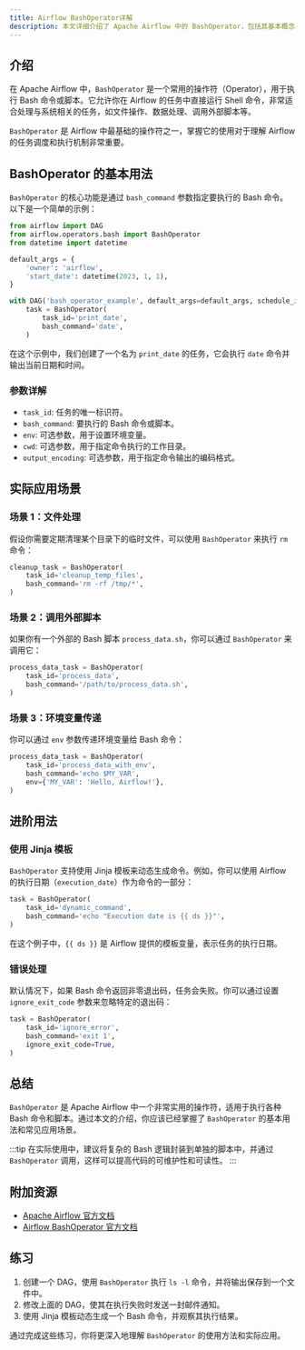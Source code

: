 ```yaml
---
title: Airflow BashOperator详解
description: 本文详细介绍了 Apache Airflow 中的 BashOperator，包括其基本概念、使用方法、代码示例以及实际应用场景，适合初学者学习。
---
```


## 介绍

在 Apache Airflow 中，`BashOperator` 是一个常用的操作符（Operator），用于执行 Bash 命令或脚本。它允许你在 Airflow 的任务中直接运行 Shell 命令，非常适合处理与系统相关的任务，如文件操作、数据处理、调用外部脚本等。

`BashOperator` 是 Airflow 中最基础的操作符之一，掌握它的使用对于理解 Airflow 的任务调度和执行机制非常重要。

## BashOperator 的基本用法

`BashOperator` 的核心功能是通过 `bash_command` 参数指定要执行的 Bash 命令。以下是一个简单的示例：

```python
from airflow import DAG
from airflow.operators.bash import BashOperator
from datetime import datetime

default_args = {
    'owner': 'airflow',
    'start_date': datetime(2023, 1, 1),
}

with DAG('bash_operator_example', default_args=default_args, schedule_interval='@daily') as dag:
    task = BashOperator(
        task_id='print_date',
        bash_command='date',
    )
```

在这个示例中，我们创建了一个名为 `print_date` 的任务，它会执行 `date` 命令并输出当前日期和时间。

### 参数详解

- `task_id`: 任务的唯一标识符。
- `bash_command`: 要执行的 Bash 命令或脚本。
- `env`: 可选参数，用于设置环境变量。
- `cwd`: 可选参数，用于指定命令执行的工作目录。
- `output_encoding`: 可选参数，用于指定命令输出的编码格式。

## 实际应用场景

### 场景 1：文件处理

假设你需要定期清理某个目录下的临时文件，可以使用 `BashOperator` 来执行 `rm` 命令：

```python
cleanup_task = BashOperator(
    task_id='cleanup_temp_files',
    bash_command='rm -rf /tmp/*',
)
```

### 场景 2：调用外部脚本

如果你有一个外部的 Bash 脚本 `process_data.sh`，你可以通过 `BashOperator` 来调用它：

```python
process_data_task = BashOperator(
    task_id='process_data',
    bash_command='/path/to/process_data.sh',
)
```

### 场景 3：环境变量传递

你可以通过 `env` 参数传递环境变量给 Bash 命令：

```python
process_data_task = BashOperator(
    task_id='process_data_with_env',
    bash_command='echo $MY_VAR',
    env={'MY_VAR': 'Hello, Airflow!'},
)
```

## 进阶用法

### 使用 Jinja 模板

`BashOperator` 支持使用 Jinja 模板来动态生成命令。例如，你可以使用 Airflow 的执行日期（`execution_date`）作为命令的一部分：

```python
task = BashOperator(
    task_id='dynamic_command',
    bash_command='echo "Execution date is {{ ds }}"',
)
```

在这个例子中，`{{ ds }}` 是 Airflow 提供的模板变量，表示任务的执行日期。

### 错误处理

默认情况下，如果 Bash 命令返回非零退出码，任务会失败。你可以通过设置 `ignore_exit_code` 参数来忽略特定的退出码：

```python
task = BashOperator(
    task_id='ignore_error',
    bash_command='exit 1',
    ignore_exit_code=True,
)
```

## 总结

`BashOperator` 是 Apache Airflow 中一个非常实用的操作符，适用于执行各种 Bash 命令和脚本。通过本文的介绍，你应该已经掌握了 `BashOperator` 的基本用法和常见应用场景。

:::tip
在实际使用中，建议将复杂的 Bash 逻辑封装到单独的脚本中，并通过 `BashOperator` 调用，这样可以提高代码的可维护性和可读性。
:::

## 附加资源

- [Apache Airflow 官方文档](https://airflow.apache.org/docs/)
- [Airflow BashOperator 官方文档](https://airflow.apache.org/docs/apache-airflow/stable/howto/operator/bash.html)

## 练习

1. 创建一个 DAG，使用 `BashOperator` 执行 `ls -l` 命令，并将输出保存到一个文件中。
2. 修改上面的 DAG，使其在执行失败时发送一封邮件通知。
3. 使用 Jinja 模板动态生成一个 Bash 命令，并观察其执行结果。

通过完成这些练习，你将更深入地理解 `BashOperator` 的使用方法和实际应用。